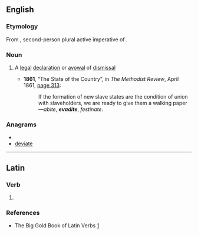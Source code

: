 ==English==

===Etymology===
From {{etyl|la}} {{term|evadite|ēvādite|lang=la}}, second-person plural active imperative of {{term|evado|ēvādō|pass over, flee|lang=la}}.

===Noun===
{{en-noun}}

# {{legal}} A [[legal]] [[declaration]] or [[avowal]] of [[dismissal]]
#* '''1861''', “The State of the Country”, in ''The Methodist Review'', April 1861, [http://books.google.com/books?id=KIxJAAAAMAAJ&pg=PA313&dq=evadite page 313]:
#*: If the formation of new slave states are the condition of union with slaveholders, we are ready to give them a walking paper—''abite'', '''''evadite''''', ''festinate''.

===Anagrams===
* {{alphagram|adeeitv}}
* [[deviate#English|deviate]]

----

==Latin==

===Verb===
{{la-verb-form|ēvādite}}

# {{conjugation of|[[evado#Latin|ēvādō]]||2|p|act|imp}}

===References===
* The Big Gold Book of Latin Verbs [http://books.google.com/books?id=qowUAQAAIAAJ&q=evadite&dq=evadite&lr=]
